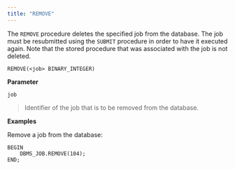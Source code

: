 ```yaml
---
title: "REMOVE"
---
```


The `REMOVE` procedure deletes the specified job from the database. The job must be resubmitted using the `SUBMIT` procedure in order to have it executed again. Note that the stored procedure that was associated with the job is not deleted.

```text
REMOVE(<job> BINARY_INTEGER)
```

**Parameter**

`job`

> Identifier of the job that is to be removed from the database.

**Examples**

Remove a job from the database:

```text
BEGIN
    DBMS_JOB.REMOVE(104);
END;
```
